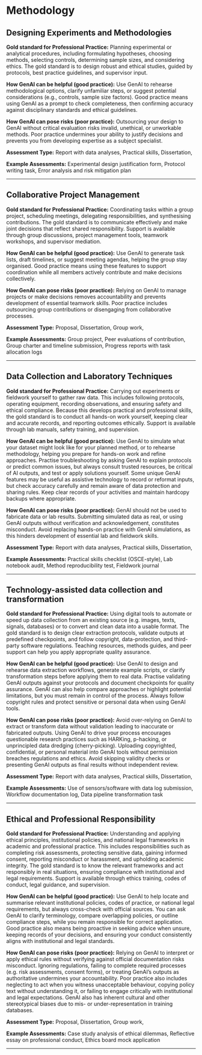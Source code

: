 #  Methodology 
 
## Designing Experiments and Methodologies

**Gold standard for Professional Practice:** Planning experimental or analytical procedures, including formulating hypotheses, choosing methods, selecting controls, determining sample sizes, and considering ethics. The gold standard is to design robust and ethical studies, guided by protocols, best practice guidelines, and supervisor input.

**How GenAI can be helpful (good practice):** Use GenAI to rehearse methodological options, clarify unfamiliar steps, or suggest potential considerations (e.g., controls, sample size factors). Good practice means using GenAI as a prompt to check completeness, then confirming accuracy against disciplinary standards and ethical guidelines. 

**How GenAI can pose risks (poor practice):** Outsourcing your design to GenAI without critical evaluation risks invalid, unethical, or unworkable methods. Poor practice undermines your ability to justify decisions and prevents you from developing expertise as a subject specialist.

**Assessment Type:** Report with data analyses, Practical skills, Dissertation,

**Example Assessments:** Experimental design justification form, Protocol writing task, Error analysis and risk mitigation plan

---
 
## Collaborative Project Management

**Gold standard for Professional Practice:** Coordinating tasks within a group project, scheduling meetings, delegating responsibilities, and synthesising contributions. The gold standard is to communicate effectively and make joint decisions that reflect shared responsibility. Support is available through group discussions, project management tools, teamwork workshops, and supervisor mediation.

**How GenAI can be helpful (good practice):** Use GenAI to generate task lists, draft timelines, or suggest meeting agendas, helping the group stay organised. Good practice means using these features to support coordination while all members actively contribute and make decisions collectively. 

**How GenAI can pose risks (poor practice):** Relying on GenAI to manage projects or make decisions removes accountability and prevents development of essential teamwork skills. Poor practice includes outsourcing group contributions or disengaging from collaborative processes.

**Assessment Type:** Proposal, Dissertation, Group work,

**Example Assessments:** Group project, Peer evaluations of contribution, Group charter and timeline submission, Progress reports with task allocation logs

---
 
## Data Collection and Laboratory Techniques

**Gold standard for Professional Practice:** Carrying out experiments or fieldwork yourself to gather raw data. This includes following protocols, operating equipment, recording observations, and ensuring safety and ethical compliance. Because this develops practical and professional skills, the gold standard is to conduct all hands-on work yourself, keeping clear and accurate records, and reporting outcomes ethically. Support is available through lab manuals, safety training, and supervision.

**How GenAI can be helpful (good practice):** Use GenAI to simulate what your dataset might look like for your planned method, or to rehearse methodology, helping you prepare for hands-on work and refine approaches. Practise troubleshooting by asking GenAI to explain protocols or predict common issues, but always consult trusted resources, be critical of AI outputs, and test or apply solutions yourself. Some unique GenAI features may be useful as assistive technology to record or reformat inputs, but check accuracy carefully and remain aware of data protection and sharing rules. Keep clear records of your activities and maintain hardcopy backups where appropriate. 

**How GenAI can pose risks (poor practice):** GenAI should not be used to fabricate data or lab results. Submitting simulated data as real, or using GenAI outputs without verification and acknowledgement, constitutes misconduct. Avoid replacing hands-on practice with GenAI simulations, as this hinders development of essential lab and fieldwork skills.

**Assessment Type:** Report with data analyses, Practical skills, Dissertation,

**Example Assessments:** Practical skills checklist (OSCE-style), Lab notebook audit, Method reproducibility test, Fieldwork journal

---
 
## Technology-assisted data collection and transformation

**Gold standard for Professional Practice:** Using digital tools to automate or speed up data collection from an existing source (e.g. images, texts, signals, databases) or to convert and clean data into a usable format. The gold standard is to design clear extraction protocols, validate outputs at predefined checkpoints, and follow copyright, data-protection, and third-party software regulations. Teaching resources, methods guides, and peer support can help you apply appropriate quality assurance.

**How GenAI can be helpful (good practice):** Use GenAI to design and rehearse data extraction workflows, generate example scripts, or clarify transformation steps before applying them to real data. Practise validating GenAI outputs against your protocols and document checkpoints for quality assurance. GenAI can also help compare approaches or highlight potential limitations, but you must remain in control of the process. Always follow copyright rules and protect sensitive or personal data when using GenAI tools. 

**How GenAI can pose risks (poor practice):** Avoid over-relying on GenAI to extract or transform data without validation leading to inaccurate or fabricated outputs. Using GenAI to drive your process encourages questionable research practices such as HARKing, p-hacking, or unprincipled data dredging (cherry-picking). Uploading copyrighted, confidential, or personal material into GenAI tools without permission breaches regulations and ethics. Avoid skipping validity checks or presenting GenAI outputs as final results without independent review.

**Assessment Type:** Report with data analyses, Practical skills, Dissertation,

**Example Assessments:** Use of sensors/software with data log submission, Workflow documentation log, Data pipeline transformation task

---
 
## Ethical and Professional Responsibility

**Gold standard for Professional Practice:** Understanding and applying ethical principles, institutional policies, and national legal frameworks in academic and professional practice. This includes responsibilities such as completing risk assessments, protecting sensitive data, gaining informed consent, reporting misconduct or harassment, and upholding academic integrity. The gold standard is to know the relevant frameworks and act responsibly in real situations, ensuring compliance with institutional and legal requirements. Support is available through ethics training, codes of conduct, legal guidance, and supervision.

**How GenAI can be helpful (good practice):** Use GenAI to help locate and summarise relevant institutional policies, codes of practice, or national legal requirements, but always cross-check with official sources. You can ask GenAI to clarify terminology, compare overlapping policies, or outline compliance steps, while you remain responsible for correct application. Good practice also means being proactive in seeking advice when unsure, keeping records of your decisions, and ensuring your conduct consistently aligns with institutional and legal standards. 

**How GenAI can pose risks (poor practice):** Relying on GenAI to interpret or apply ethical rules without verifying against official documentation risks misconduct. Ignoring regulations, failing to complete required processes (e.g. risk assessments, consent forms), or treating GenAI’s outputs as authoritative undermines your accountability. Poor practice also includes neglecting to act when you witness unacceptable behaviour, copying policy text without understanding it, or failing to engage critically with institutional and legal expectations.  GenAI also has inherent cultural and other stereotypical biases due to mis- or under-representation in training databases.

**Assessment Type:** Proposal, Dissertation, Group work,

**Example Assessments:** Case study analysis of ethical dilemmas, Reflective essay on professional conduct, Ethics board mock application

---

